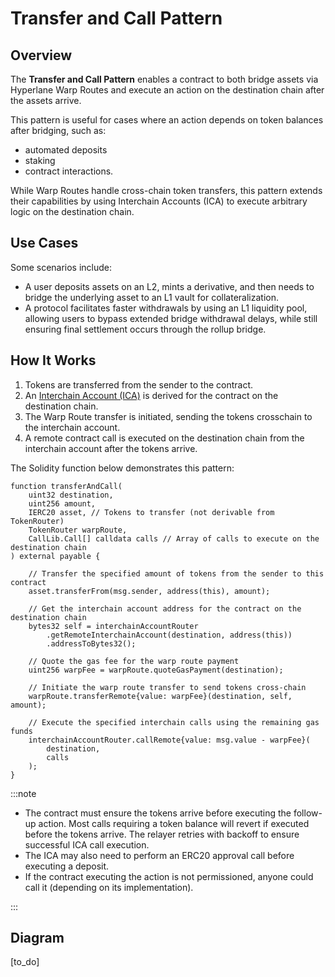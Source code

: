 # Transfer and Call Pattern

## Overview

The **Transfer and Call Pattern** enables a contract to both bridge assets via Hyperlane Warp Routes and execute an action on the destination chain after the assets arrive.

This pattern is useful for cases where an action depends on token balances after bridging, such as:

- automated deposits
- staking
- contract interactions.

While Warp Routes handle cross-chain token transfers, this pattern extends their capabilities by using Interchain Accounts (ICA) to execute arbitrary logic on the destination chain.

## Use Cases

Some scenarios include:

- A user deposits assets on an L2, mints a derivative, and then needs to bridge the underlying asset to an L1 vault for collateralization.
- A protocol facilitates faster withdrawals by using an L1 liquidity pool, allowing users to bypass extended bridge withdrawal delays, while still ensuring final settlement occurs through the rollup bridge.

## How It Works

1. Tokens are transferred from the sender to the contract.
2. An [Interchain Account (ICA)](/docs/reference/applications/interchain-account) is derived for the contract on the destination chain.
3. The Warp Route transfer is initiated, sending the tokens crosschain to the interchain account.
4. A remote contract call is executed on the destination chain from the interchain account after the tokens arrive.

The Solidity function below demonstrates this pattern:

```solidity
function transferAndCall(
    uint32 destination,
    uint256 amount,
    IERC20 asset, // Tokens to transfer (not derivable from TokenRouter)
    TokenRouter warpRoute,
    CallLib.Call[] calldata calls // Array of calls to execute on the destination chain
) external payable {

    // Transfer the specified amount of tokens from the sender to this contract
    asset.transferFrom(msg.sender, address(this), amount);

    // Get the interchain account address for the contract on the destination chain
    bytes32 self = interchainAccountRouter
        .getRemoteInterchainAccount(destination, address(this))
        .addressToBytes32();

    // Quote the gas fee for the warp route payment
    uint256 warpFee = warpRoute.quoteGasPayment(destination);

    // Initiate the warp route transfer to send tokens cross-chain
    warpRoute.transferRemote{value: warpFee}(destination, self, amount);

    // Execute the specified interchain calls using the remaining gas funds
    interchainAccountRouter.callRemote{value: msg.value - warpFee}(
        destination,
        calls
    );
}
```

:::note

- The contract must ensure the tokens arrive before executing the follow-up action. Most calls requiring a token balance will revert if executed before the tokens arrive. The relayer retries with backoff to ensure successful ICA call execution.
- The ICA may also need to perform an ERC20 approval call before executing a deposit.
- If the contract executing the action is not permissioned, anyone could call it (depending on its implementation).

:::

## Diagram

[to_do]
